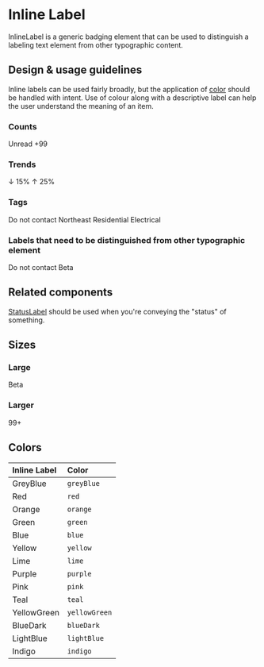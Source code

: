 
<Meta title="Components/Status and Feedback/InlineLabel" />

# Inline Label

InlineLabel is a generic badging element that can be used to distinguish a
labeling text element from other typographic content.

## Design & usage guidelines

Inline labels can be used fairly broadly, but the application of
[color](../?path=/docs/design-colors--docs) should be handled with intent. Use
of colour along with a descriptive label can help the user understand the
meaning of an item.

### Counts

<Canvas>
  <Text>Unread</Text>
  <InlineLabel color="red">+99</InlineLabel>
</Canvas>

### Trends

<Canvas>
  <InlineLabel color="red">↓ 15%</InlineLabel>
  <InlineLabel color="green">↑ 25%</InlineLabel>
</Canvas>

### Tags

<Canvas>
  <InlineLabel>Do not contact</InlineLabel>
  <InlineLabel>Northeast</InlineLabel>
  <InlineLabel>Residential</InlineLabel>
  <InlineLabel>Electrical</InlineLabel>
</Canvas>

### Labels that need to be distinguished from other typographic element

<Canvas>
  <Heading level={2}>Do not contact</Heading>
  <InlineLabel size="large">Beta</InlineLabel>
</Canvas>

## Related components

[StatusLabel](../?path=/docs/components-status-and-feedback-statuslabel--docs)
should be used when you're conveying the "status" of something.

## Sizes

### Large

<Canvas>
  <InlineLabel size="large" color="blue">
    Beta
  </InlineLabel>
</Canvas>

### Larger

<Canvas>
  <InlineLabel size="larger" color="green">
    99+
  </InlineLabel>
</Canvas>

## Colors

| Inline Label                                               | Color         |
| :--------------------------------------------------------- | :------------ |
| <InlineLabel color="greyBlue">GreyBlue</InlineLabel>       | `greyBlue`    |
| <InlineLabel color="red">Red</InlineLabel>                 | `red`         |
| <InlineLabel color="orange">Orange</InlineLabel>           | `orange`      |
| <InlineLabel color="green">Green</InlineLabel>             | `green`       |
| <InlineLabel color="blue">Blue</InlineLabel>               | `blue`        |
| <InlineLabel color="yellow">Yellow</InlineLabel>           | `yellow`      |
| <InlineLabel color="lime">Lime</InlineLabel>               | `lime`        |
| <InlineLabel color="purple">Purple</InlineLabel>           | `purple`      |
| <InlineLabel color="pink">Pink</InlineLabel>               | `pink`        |
| <InlineLabel color="teal">Teal</InlineLabel>               | `teal`        |
| <InlineLabel color="yellowGreen">YellowGreen</InlineLabel> | `yellowGreen` |
| <InlineLabel color="blueDark">BlueDark</InlineLabel>       | `blueDark`    |
| <InlineLabel color="lightBlue">LightBlue</InlineLabel>     | `lightBlue`   |
| <InlineLabel color="indigo">Indigo</InlineLabel>           | `indigo`      |
